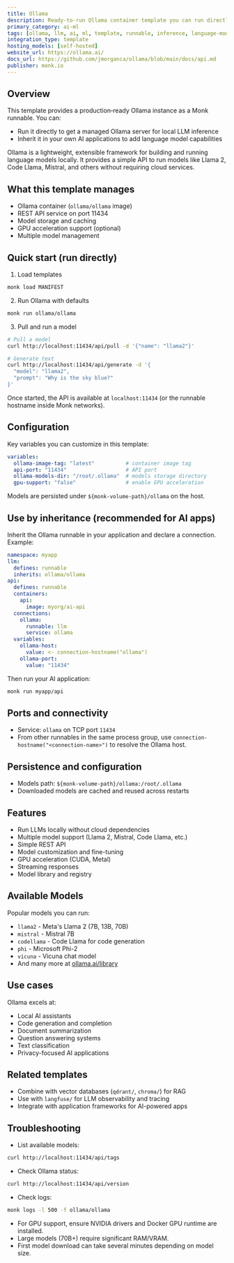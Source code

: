 ```yaml
---
title: Ollama
description: Ready-to-run Ollama container template you can run directly or inherit to integrate local LLM inference into your stack.
primary_category: ai-ml
tags: [ollama, llm, ai, ml, template, runnable, inference, language-model, local-ai]
integration_type: template
hosting_models: [self-hosted]
website_url: https://ollama.ai/
docs_url: https://github.com/jmorganca/ollama/blob/main/docs/api.md
publisher: monk.io
---
```


## Overview

This template provides a production‑ready Ollama instance as a Monk runnable. You can:

- Run it directly to get a managed Ollama server for local LLM inference
- Inherit it in your own AI applications to add language model capabilities

Ollama is a lightweight, extensible framework for building and running language models locally. It provides a simple API to run models like Llama 2, Code Llama, Mistral, and others without requiring cloud services.

## What this template manages

- Ollama container (`ollama/ollama` image)
- REST API service on port 11434
- Model storage and caching
- GPU acceleration support (optional)
- Multiple model management

## Quick start (run directly)

1) Load templates

```bash
monk load MANIFEST
```

2) Run Ollama with defaults

```bash
monk run ollama/ollama
```

3) Pull and run a model

```bash
# Pull a model
curl http://localhost:11434/api/pull -d '{"name": "llama2"}'

# Generate text
curl http://localhost:11434/api/generate -d '{
  "model": "llama2",
  "prompt": "Why is the sky blue?"
}'
```

Once started, the API is available at `localhost:11434` (or the runnable hostname inside Monk networks).

## Configuration

Key variables you can customize in this template:

```yaml
variables:
  ollama-image-tag: "latest"          # container image tag
  api-port: "11434"                   # API port
  ollama-models-dir: "/root/.ollama"  # models storage directory
  gpu-support: "false"                # enable GPU acceleration
```

Models are persisted under `${monk-volume-path}/ollama` on the host.

## Use by inheritance (recommended for AI apps)

Inherit the Ollama runnable in your application and declare a connection. Example:

```yaml
namespace: myapp
llm:
  defines: runnable
  inherits: ollama/ollama
api:
  defines: runnable
  containers:
    api:
      image: myorg/ai-api
  connections:
    ollama:
      runnable: llm
      service: ollama
  variables:
    ollama-host:
      value: <- connection-hostname("ollama")
    ollama-port:
      value: "11434"
```

Then run your AI application:

```bash
monk run myapp/api
```

## Ports and connectivity

- Service: `ollama` on TCP port `11434`
- From other runnables in the same process group, use `connection-hostname("<connection-name>")` to resolve the Ollama host.

## Persistence and configuration

- Models path: `${monk-volume-path}/ollama:/root/.ollama`
- Downloaded models are cached and reused across restarts

## Features

- Run LLMs locally without cloud dependencies
- Multiple model support (Llama 2, Mistral, Code Llama, etc.)
- Simple REST API
- Model customization and fine-tuning
- GPU acceleration (CUDA, Metal)
- Streaming responses
- Model library and registry

## Available Models

Popular models you can run:
- `llama2` - Meta's Llama 2 (7B, 13B, 70B)
- `mistral` - Mistral 7B
- `codellama` - Code Llama for code generation
- `phi` - Microsoft Phi-2
- `vicuna` - Vicuna chat model
- And many more at [ollama.ai/library](https://ollama.ai/library)

## Use cases

Ollama excels at:
- Local AI assistants
- Code generation and completion
- Document summarization
- Question answering systems
- Text classification
- Privacy-focused AI applications


## Related templates

- Combine with vector databases (`qdrant/`, `chroma/`) for RAG
- Use with `langfuse/` for LLM observability and tracing
- Integrate with application frameworks for AI-powered apps

## Troubleshooting

- List available models:

```bash
curl http://localhost:11434/api/tags
```

- Check Ollama status:

```bash
curl http://localhost:11434/api/version
```

- Check logs:

```bash
monk logs -l 500 -f ollama/ollama
```

- For GPU support, ensure NVIDIA drivers and Docker GPU runtime are installed.
- Large models (70B+) require significant RAM/VRAM.
- First model download can take several minutes depending on model size.
